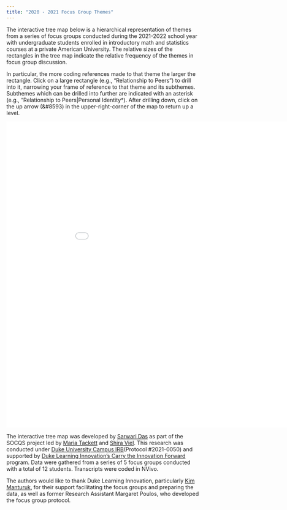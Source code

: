 ```yaml
---
title: "2020 - 2021 Focus Group Themes"
---
```


The interactive tree map below is a hierarchical representation of themes from a series of focus groups conducted during the 2021-2022 school year with
undergraduate students enrolled in introductory math and statistics courses at a private American University. The relative sizes of the rectangles in the tree map indicate the relative frequency of the themes in focus group discussion.

In particular, the more coding references made to that theme the larger the rectangle. Click on a large rectangle (e.g., "Relationship to Peers") to drill into it, narrowing your frame of reference to that theme and its subthemes. Subthemes which can be drilled into further are indicated with an asterisk (e.g., "Relationship to Peers|Personal Identity*). After drilling down, click on the up arrow (&#8593) in the upper-right-corner of the map to return up a level. 

```{=html}
<iframe src="focus-group-interactive.html" frameborder="0" width="960" height="800" allowfullscreen="true" mozallowfullscreen="true" webkitallowfullscreen="true"></iframe>
```

The interactive tree map was developed by [Sarwari Das](https://datascience.duke.edu/people/sarwari-das/) as part of the SOCQS project led by [Maria Tackett](https://mariatackett.net) and [Shira Viel](https://services.math.duke.edu/~viel/index.html). This research was conducted under <a href="">[Duke University Campus IRB](https://campusirb.duke.edu/campus-institutional-review-board)(Protocol #2021-0050) and supported by [Duke Learning Innovation's Carry the Innovation Forward](https://learninginnovation.duke.edu/carry-the-innovation-forward/) program. Data were gathered from a series of 5 focus groups conducted with a total of 12 students. Transcripts were coded in NVivo.

The authors would like to thank Duke Learning Innovation, particularly [Kim Manturuk](https://learninginnovation.duke.edu/manturuk/), for their support facilitating the focus groups and preparing the data, as well as former Research Assistant Margaret Poulos, who developed the focus group protocol.